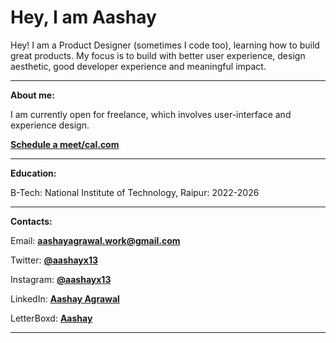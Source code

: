 # Hey, I am Aashay

Hey! I am a Product Designer (sometimes I code too), learning how to build
great products. My focus is to build with better user experience, design
aesthetic, good developer experience and meaningful impact.

---

**About me:**

I am currently open for freelance, which involves user-interface and experience design.

[**Schedule a meet/cal.com**](https://cal.com/aashay-agrawal)

---

**Education:**

B-Tech: National Institute of Technology, Raipur: 2022-2026

---

**Contacts:**

Email:      **aashayagrawal.work@gmail.com**

Twitter:    **[@aashayx13](https://twitter.com/aashayx13)**

Instagram:  **[@aashayx13](https://instagram.com/aashayx13)**

LinkedIn:   **[Aashay Agrawal](https://www.linkedin.com/in/aashayagrawal/)**

LetterBoxd: **[Aashay](https://letterboxd.com/aashayx13/)**

---
